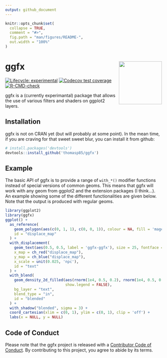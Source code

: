 ```yaml
---
output: github_document
---
```


<!-- README.md is generated from README.Rmd. Please edit that file -->

```r
knitr::opts_chunk$set(
  collapse = TRUE,
  comment = "#>",
  fig.path = "man/figures/README-",
  out.width = "100%"
)
```

# ggfx <a href='https://ggfx.data-imaginist.com'><img src='man/figures/logo.png' align="right" height="138" /></a>

<!-- badges: start -->
[![Lifecycle: experimental](https://img.shields.io/badge/lifecycle-experimental-orange.svg)](https://lifecycle.r-lib.org/articles/stages.html#experimental)
[![Codecov test coverage](https://codecov.io/gh/thomasp85/ggfx/branch/master/graph/badge.svg)](https://codecov.io/gh/thomasp85/ggfx?branch=master)
[![R-CMD-check](https://github.com/thomasp85/ggfx/workflows/R-CMD-check/badge.svg)](https://github.com/thomasp85/ggfx/actions)
<!-- badges: end -->

ggfx is a (currently experimantal) package that allows the use of various 
filters and shaders on ggplot2 layers.

## Installation
ggfx is not on CRAN yet (but will probably at some point). In the mean time, if
you are craving for that sweet sweet blur, you can install it from github:

``` r
# install.packages('devtools')
devtools::install_github('thomasp85/ggfx')
```

## Example
The basic API of ggfx is to provide a range of `with_*()` modifier functions 
instead of special versions of common geoms. This means that ggfx will work with
any geom from ggplot2 and the extension packages (I think...). An example 
showing some of the different functionalities are given below. Note that the
output is produced with regular geoms.

```r
library(ggplot2)
library(ggfx)
ggplot() + 
  as_reference(
    geom_polygon(aes(c(0, 1, 1), c(0, 0, 1)), colour = NA, fill = 'magenta'), 
    id = "displace_map"
  ) + 
  with_displacement(
    geom_text(aes(0.5, 0.5, label = 'ggfx-ggfx'), size = 25, fontface = 'bold'), 
    x_map = ch_red("displace_map"), 
    y_map = ch_blue("displace_map"),
    x_scale = unit(0.025, 'npc'),
    id = "text"
  ) +
  with_blend(
    geom_density_2d_filled(aes(rnorm(1e4, 0.5, 0.2), rnorm(1e4, 0.5, 0.2)), 
                           show.legend = FALSE),
    bg_layer = "text",
    blend_type = "in",
    id = "blended"
  ) + 
  with_shadow("blended", sigma = 3) + 
  coord_cartesian(xlim = c(0, 1), ylim = c(0, 1), clip = 'off') + 
  labs(x = NULL, y = NULL)
```

## Code of Conduct
Please note that the ggfx project is released with a [Contributor Code of Conduct](https://contributor-covenant.org/version/1/0/0/). By contributing to this project, you agree to abide by its terms.
